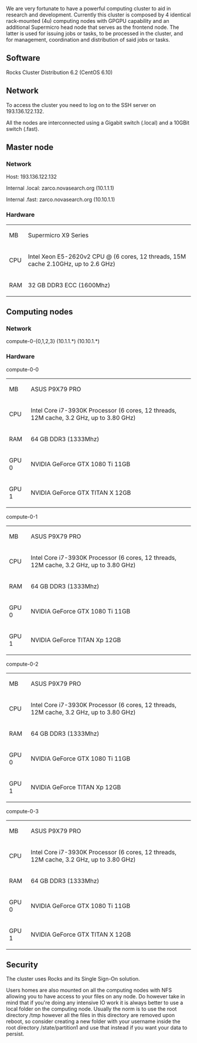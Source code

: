 We are very fortunate to have a powerful computing cluster to aid in research and development. Currently this cluster is composed by 4 identical rack-mounted (4u) computing nodes with GPGPU capability and an additional Supermicro head node that serves as the frontend node. The latter is used for issuing jobs or tasks, to be processed in the cluster, and for management, coordination and distribution of said jobs or tasks.

== Software ==

Rocks Cluster Distribution 6.2 (CentOS 6.10)

== Network ==

To access the cluster you need to log on to the SSH server on 193.136.122.132.

All the nodes are interconnected using a Gigabit switch (.local) and a 10GBit switch (.fast).

== Master node ==

=== Network ===

Host: 193.136.122.132

Internal .local: zarco.novasearch.org (10.1.1.1)

Internal .fast:  zarco.novasearch.org (10.10.1.1)

=== Hardware ===

{| class="wikitable"
| MB
| Supermicro X9 Series
|-
| CPU
| Intel Xeon E5-2620v2 CPU @ (6 cores, 12 threads, 15M cache 2.10GHz, up to 2.6 GHz)
|-
| RAM
| 32 GB DDR3 ECC (1600Mhz)
|}

== Computing nodes ==

=== Network ===

compute-0-{0,1,2,3} (10.1.1.*) (10.10.1.*)

=== Hardware ===

compute-0-0

{| class="wikitable"
| MB
| ASUS P9X79 PRO
|-
| CPU
| Intel Core i7-3930K Processor (6 cores, 12 threads, 12M cache, 3.2 GHz, up to 3.80 GHz)
|-
| RAM
| 64 GB DDR3 (1333Mhz)
|-
| GPU 0
| NVIDIA GeForce GTX 1080 Ti 11GB
|-
| GPU 1
| NVIDIA GeForce GTX TITAN X 12GB
|}

compute-0-1

{| class="wikitable"
| MB
| ASUS P9X79 PRO
|-
| CPU
| Intel Core i7-3930K Processor (6 cores, 12 threads, 12M cache, 3.2 GHz, up to 3.80 GHz)
|-
| RAM
| 64 GB DDR3 (1333Mhz)
|-
| GPU 0
| NVIDIA GeForce GTX 1080 Ti 11GB
|-
| GPU 1
| NVIDIA GeForce TITAN Xp 12GB
|}

compute-0-2

{| class="wikitable"
| MB
| ASUS P9X79 PRO
|-
| CPU
| Intel Core i7-3930K Processor (6 cores, 12 threads, 12M cache, 3.2 GHz, up to 3.80 GHz)
|-
| RAM
| 64 GB DDR3 (1333Mhz)
|-
| GPU 0
| NVIDIA GeForce GTX 1080 Ti 11GB
|-
| GPU 1
| NVIDIA GeForce TITAN Xp 12GB
|}

compute-0-3

{| class="wikitable"
| MB
| ASUS P9X79 PRO
|-
| CPU
| Intel Core i7-3930K Processor (6 cores, 12 threads, 12M cache, 3.2 GHz, up to 3.80 GHz)
|-
| RAM
| 64 GB DDR3 (1333Mhz)
|-
| GPU 0
| NVIDIA GeForce GTX 1080 Ti 11GB
|-
| GPU 1
| NVIDIA GeForce GTX TITAN X 12GB 
|}


== Security ==

The cluster uses Rocks and its Single Sign-On solution.

Users homes are also mounted on all the computing nodes with NFS allowing you to have access to your files on any node. Do however take in mind that if you're doing any intensive IO work it is always better to use a local folder on the computing node. Usually the norm is to use the root directory /tmp however all the files in this directory are removed upon reboot, so consider creating a new folder with your username inside the root directory /state/partition1 and use that instead if you want your data to persist.